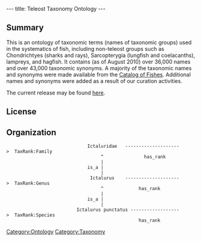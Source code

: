 ---
title: Teleost Taxonomy Ontology
---

==Summary==
This is an ontology of taxonomic terms (names of taxonomic groups) used in the systematics of fish, including non-teleost groups such as Chondrichtyes (sharks and rays), Sarcopterygia (lungfish and coelacanths), lampreys, and hagfish.  It contains (as of August 2010) over 36,000 names and over 43,000 taxonomic synonyms.  A majority of the taxonomic names and synonyms were made available from the [http://research.calacademy.org/redirect?url=http://researcharchive.calacademy.org/research/ichthyology/catalog/fishcatmain.asp Catalog of Fishes].  Additional names and synonyms were added as a result of our curation activities.

The current release may be found [http://obo.cvs.sourceforge.net/viewvc/obo/obo/ontology/taxonomy/teleost_taxonomy.obo here].

==License==

==Organization==



                               Ictaluridae   -------------------->  TaxRank:Family
                                    ^               has_rank
                                    |
                               is_a |
                                    |
                                Ictalurus    -------------------->  TaxRank:Genus
                                    ^             has_rank
                                    |
                               is_a |
                                    |
                           Ictalurus punctatus ------------------>  TaxRank:Species
                                                  has_rank

[[Category:Ontology]]
[[Category:Taxonomy]]